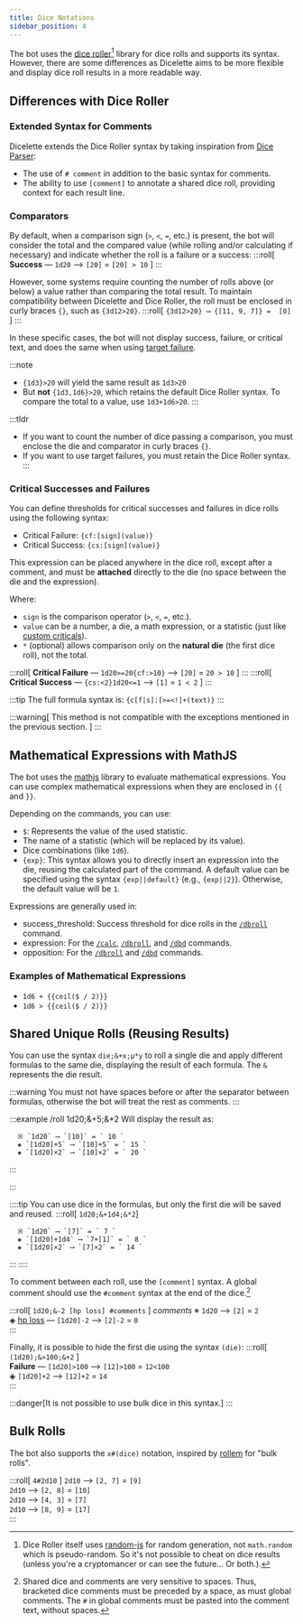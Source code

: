 ```yaml
---
title: Dice Notations
sidebar_position: 4
---
```




The bot uses the [dice roller](https://dice-roller.github.io/documentation/)[^1] library for dice rolls and supports its syntax. 
However, there are some differences as Dicelette aims to be more flexible and display dice roll results in a more readable way.

## Differences with Dice Roller
### Extended Syntax for Comments

Dicelette extends the Dice Roller syntax by taking inspiration from [Dice Parser](https://invent.kde.org/rolisteam/rolisteam-diceparser/-/blob/master/HelpMe.md#comment): 
- The use of `# comment` in addition to the basic syntax for comments.
- The ability to use `[comment]` to annotate a shared dice roll, providing context for each result line.

### Comparators

By default, when a comparison sign (`>`, `<`, `=`, etc.) is present, the bot will consider the total and the compared value (while rolling and/or calculating if necessary) and indicate whether the roll is a failure or a success: 
:::roll[ **Success** — `1d20` ⟶ `[20]` = `[20] > 10` ]
:::

However, some systems require counting the number of rolls above (or below) a value rather than comparing the total result. 
To maintain compatibility between Dicelette and Dice Roller, the roll must be enclosed in curly braces `{}`, such as `{3d12>20}`.
:::roll[ `{3d12>20} ⟶ {[11, 9, 7]} =  [0] `]
:::

In these specific cases, the bot will not display success, failure, or critical text, and does the same when using [target failure](https://dice-roller.github.io/documentation/guide/notation/group-rolls.html#target-failure-dice-pool).

:::note
- `{1d3}>20` will yield the same result as `1d3>20`
- But **not** `{1d3,1d6}>20`, which retains the default Dice Roller syntax. To compare the total to a value, use `1d3+1d6>20`.
:::

:::tldr
- If you want to count the number of dice passing a comparison, you must enclose the die and comparator in curly braces `{}`.
- If you want to use target failures, you must retain the Dice Roller syntax.
:::

### Critical Successes and Failures

You can define thresholds for critical successes and failures in dice rolls using the following syntax:
- <CL>Critical Failure</CL>: `{cf:[sign](value)}`
- <CL>Critical Success</CL>: `{cs:[sign](value)}`

This expression can be placed anywhere in the dice roll, except after a comment, and must be **attached** directly to the die (no space between the die and the expression).

Where:
- `sign` is the comparison operator (`>`, `<`, `=`, etc.).
- `value` can be a number, a die, a math expression, or a statistic (just like [custom criticals](../sheet/model/critics.md#custom-critics)).
- `*` (optional) allows comparison only on the **natural die** (the first dice roll), not the total.

:::roll[ **Critical Failure** — `1d20>=20{cf:>10}` ⟶ `[20]` = ` 20 > 10 ` ]
:::
:::roll[ **Critical Success** — `{cs:<2}1d20<=1` ⟶ `[1]` = ` 1 < 2 ` ]
:::

:::tip
The full formula syntax is: `{c[f|s]:[>=<!]+(text)}`
:::

:::warning[ This method is not compatible with the exceptions mentioned in the previous section. ]
:::

## Mathematical Expressions with MathJS

The bot uses the [mathjs](https://mathjs.org/) library to evaluate mathematical expressions. You can use complex mathematical expressions when they are enclosed in `{{` and `}}`.

Depending on the commands, you can use:
- `$`: Represents the value of the used statistic.
- The name of a statistic (which will be replaced by its value).
- Dice combinations (like `1d6`).
- `{exp}`: This syntax allows you to directly insert an expression into the die, reusing the calculated part of the command. A default value can be specified using the syntax `{exp||default}` (e.g., `{exp||2}`). Otherwise, the default value will be `1`.

Expressions are generally used in:
- <CL>success_threshold</CL>: Success threshold for dice rolls in the [`/dbroll`](../usage/model/dice.mdx#dbroll-dbroll) command.
- <CL>expression</CL>: For the [`/calc`](../usage/model/calc.mdx#based-on-statistics-calc), [`/dbroll`](../usage/model/dice.mdx#dbroll-dbroll), and [`/dbd`](../usage/model/dice.mdx#dbd-dbd) commands.
- <CL>opposition</CL>: For the [`/dbroll`](../usage/model/dice.mdx#dbroll-dbroll) and [`/dbd`](../usage/model/dice.mdx#dbd-dbd) commands.

### Examples of Mathematical Expressions

- `1d6 + {{ceil($ / 2)}}`
- `1d6 > {{ceil($ / 2)}}`

## Shared Unique Rolls (Reusing Results)

You can use the syntax `die;&+x;µ*y` to roll a single die and apply different formulas to the same die, displaying the result of each formula. The `&` represents the die result.

:::warning
You must not have spaces before or after the separator between formulas, otherwise the bot will treat the rest as comments.
:::

:::example
/roll 1d20;&+5;&*2
Will display the result as:
```
  ※ `1d20` ⟶ `[10]` = ` 10 `  
  ◈ `[1d20]+5` ⟶ `[10]+5` = ` 15 `  
  ◈ `[1d20]×2` ⟶ `[10]×2` = ` 20 `  
```
:::

:::

::::tip
You can use dice in the formulas, but only the first die will be saved and reused.
:::roll[ `1d20;&+1d4;&*2`]
```
  ※ `1d20` ⟶ `[7]` = ` 7 `  
  ◈ `[1d20]+1d4` ⟶ `7+[1]` = ` 8 `  
  ◈ `[1d20]×2` ⟶ `[7]×2` = ` 14 `  
```
:::
::::

To comment between each roll, use the `[comment]` syntax. A global comment should use the `#comment` syntax at the end of the dice.[^2]

:::roll[ `1d20;&-2 [hp loss] #comments` ]
*comments*
  ※ `1d20` ⟶ `[2]` = ` 2 `  
  ◈ <u>hp loss</u> — `[1d20]-2` ⟶ `[2]-2` = ` 0 `  
:::

Finally, it is possible to hide the first die using the syntax `(die)`:
:::roll[ `(1d20);&>100;&+2` ]  
  **Failure** — `[1d20]>100` ⟶ `[12]>100` = ` 12<100 `  
  ◈ `[1d20]+2` ⟶ `[12]+2` = ` 14 `  
:::

:::danger[It is not possible to use bulk dice in this syntax.]
:::

## Bulk Rolls

The bot also supports the `x#(dice)` notation, inspired by [rollem](https://rollem.rocks/docs/v1-syntax/bulk-rolling) for "bulk rolls".

:::roll[ `4#2d10` ]
  `2d10` ⟶ `[2, 7]` = ` [9] `  
  `2d10` ⟶ `[2, 8]` = ` [10] `  
  `2d10` ⟶ `[4, 3]` = ` [7] `  
  `2d10` ⟶ `[8, 9]` = ` [17] `  
:::

[^1]: Dice Roller itself uses [random-js](https://www.npmjs.com/package/random-js) for random generation, not `math.random` which is pseudo-random. So it's not possible to cheat on dice results (unless you're a cryptomancer or can see the future... Or both.).
[^2]: Shared dice and comments are very sensitive to spaces. Thus, bracketed dice comments must be preceded by a space, as must global comments. The `#` in global comments must be pasted into the comment text, without spaces.